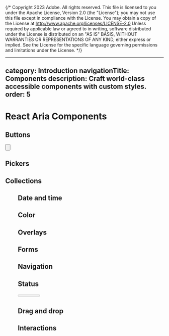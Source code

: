 {/* Copyright 2023 Adobe. All rights reserved.
This file is licensed to you under the Apache License, Version 2.0 (the "License");
you may not use this file except in compliance with the License. You may obtain a copy
of the License at http://www.apache.org/licenses/LICENSE-2.0
Unless required by applicable law or agreed to in writing, software distributed under
the License is distributed on an "AS IS" BASIS, WITHOUT WARRANTIES OR REPRESENTATIONS
OF ANY KIND, either express or implied. See the License for the specific language
governing permissions and limitations under the License. */}




---
category: Introduction
navigationTitle: Components
description: Craft world-class accessible components with custom styles.
order: 5
---

# React Aria Components

## Buttons

<section className={styles.cardGroup}>

<ExampleCard
  url="Button.html"
  title="Button"
  description="A button allows a user to perform an action with a mouse, touch, or keyboard.">
  <Button />
</ExampleCard>

<ExampleCard
  url="ToggleButton.html"
  title="ToggleButton"
  description="A toggle button allows a user to toggle between two states.">
  <ToggleButton />
</ExampleCard>

<ExampleCard
  url="ToggleButtonGroup.html"
  title="ToggleButtonGroup"
  description="A toggle button group allows a user to toggle multiple options, with single or multiple selection.">
  <ToggleButtonGroup />
</ExampleCard>

<ExampleCard
  url="FileTrigger.html"
  title="FileTrigger"
  description="A file trigger allows a user to access the file system with a Button.">
  <FileTrigger />
</ExampleCard>

</section>

## Pickers

<section className={styles.cardGroup}>

<ExampleCard
  url="ComboBox.html"
  title="ComboBox"
  description="A combobox combines a text input with a listbox, and allows a user to filter a list of options.">
  <ComboBoxAnatomy />
</ExampleCard>

<ExampleCard
  url="Select.html"
  title="Select"
  description="A select displays a collapsible list of options, and allows a user to select one of them.">
  <SelectAnatomy />
</ExampleCard>

</section>

## Collections

<section className={styles.cardGroup}>

<ExampleCard
  url="Menu.html"
  title="Menu"
  description="A menu displays a list of actions or options that a user can choose.">
  <Menu />
</ExampleCard>

<ExampleCard
  url="ListBox.html"
  title="ListBox"
  description="A listbox displays a list of options, and allows a user to select one or more of them.">
  <ListBox />
</ExampleCard>

<ExampleCard
  url="GridList.html"
  title="GridList"
  description="A grid list displays a list of interactive items, with keyboard navigation, row selection, and actions.">
  <ListView />
</ExampleCard>

<ExampleCard
  url="Table.html"
  title="Table"
  description="A table displays data in rows and columns, with row selection and sorting.">
  <Table />
</ExampleCard>

<ExampleCard
  url="Tree.html"
  title="Tree"
  description="A tree displays heirarchical data with selection and collapsing.">
  <Tree />
</ExampleCard>

<ExampleCard
  url="TagGroup.html"
  title="TagGroup"
  description="A tag group displays a list of items, with support for keyboard navigation, selection, and removal.">
  <TagGroup />
</ExampleCard>

</section>

## Date and time

<section className={styles.cardGroup}>

<ExampleCard
  url="DatePicker.html"
  title="DatePicker"
  description="A date picker combines a DateField and a Calendar popover.">
  <DatePicker />
</ExampleCard>

<ExampleCard
  url="DateRangePicker.html"
  title="DateRangePicker"
  description="A date range picker combines two DateFields and a RangeCalendar popover.">
  <DateRangePicker />
</ExampleCard>

<ExampleCard
  url="DateField.html"
  title="DateField"
  description="A date field allows a user to enter and edit date values using a keyboard.">
  <DateField />
</ExampleCard>

<ExampleCard
  url="TimeField.html"
  title="TimeField"
  description="A time field allows a user to enter and edit time values using a keyboard.">
  <TimeField />
</ExampleCard>

<ExampleCard
  url="Calendar.html"
  title="Calendar"
  description="A calendar allows a user to select a single date from a date grid.">
  <Calendar />
</ExampleCard>

<ExampleCard
  url="RangeCalendar.html"
  title="RangeCalendar"
  description="A range calendar allows a user to select a contiguous range of dates.">
  <RangeCalendar />
</ExampleCard>

</section>

## Color

<section className={styles.cardGroup}>

<ExampleCard
  url="ColorPicker.html"
  title="ColorPicker"
  description="A color picker synchronizes a color value between multiple React Aria color components.">
  <ColorPicker />
</ExampleCard>

<ExampleCard
  url="ColorArea.html"
  title="ColorArea"
  description="A color area allows users to adjust two channels of a color value.">
  <ColorArea />
</ExampleCard>

<ExampleCard
  url="ColorSlider.html"
  title="ColorSlider"
  description="A color slider allows users to adjust an individual channel of a color value.">
  <ColorSlider />
</ExampleCard>

<ExampleCard
  url="ColorWheel.html"
  title="ColorWheel"
  description="A color wheel allows users to adjust the hue of a color value on a circular track.">
  <ColorWheel />
</ExampleCard>

<ExampleCard
  url="ColorField.html"
  title="ColorField"
  description="A color field allows users to edit a hex color or individual color channel value.">
  <ColorField />
</ExampleCard>

<ExampleCard
  url="ColorSwatch.html"
  title="ColorSwatch"
  description="A color swatch displays a preview of a selected color.">
  <ColorSwatch />
</ExampleCard>

<ExampleCard
  url="ColorSwatchPicker.html"
  title="ColorSwatchPicker"
  description="A color swatch picker displays a list of color swatches and allows a user to select one of them.">
  <ColorSwatchPicker />
</ExampleCard>

</section>

## Overlays

<section className={styles.cardGroup}>

<ExampleCard
  url="Dialog.html"
  title="Dialog"
  description="A dialog is an overlay shown above other content in an application.">
  <Dialog />
</ExampleCard>

<ExampleCard
  url="Popover.html"
  title="Popover"
  description="A popover displays interactive content in context with a trigger element.">
  <Popover />
</ExampleCard>

<ExampleCard
  url="Tooltip.html"
  title="Tooltip"
  description="A tooltip displays a description of an element on hover or focus.">
  <Tooltip />
</ExampleCard>

</section>

## Forms

<section className={styles.cardGroup}>

<ExampleCard
  url="Checkbox.html"
  title="Checkbox"
  description="A checkbox allows a user to select an individual option.">
  <Checkbox />
</ExampleCard>

<ExampleCard
  url="CheckboxGroup.html"
  title="CheckboxGroup"
  description="A checkbox group allows a user to select one or more items in a list of options.">
  <CheckboxGroup />
</ExampleCard>

<ExampleCard
  url="RadioGroup.html"
  title="RadioGroup"
  description="A radio group allows a user to select a single item from a list of options.">
  <RadioGroup />
</ExampleCard>

<ExampleCard
  url="Switch.html"
  title="Switch"
  description="A switch allows a user to turn a setting on or off.">
  <Switch />
</ExampleCard>

<ExampleCard
  url="TextField.html"
  title="TextField"
  description="A text field allows a user to enter a plain text value with a keyboard.">
  <TextField />
</ExampleCard>

<ExampleCard
  url="SearchField.html"
  title="SearchField"
  description="A search field allows a user to enter and clear a search query.">
  <SearchField />
</ExampleCard>

<ExampleCard
  url="NumberField.html"
  title="NumberField"
  description="A number field allows a user to enter, increment, or decrement a numeric value.">
  <NumberField />
</ExampleCard>

<ExampleCard
  url="Slider.html"
  title="Slider"
  description="A slider allows a user to select one or more values within a range.">
  <Slider />
</ExampleCard>

<ExampleCard
  url="Form.html"
  title="Form"
  description="A form allows users to submit data to a server, with support for validation.">
  <Form />
</ExampleCard>

</section>

## Navigation

<section className={styles.cardGroup}>

<ExampleCard
  url="Tabs.html"
  title="Tabs"
  description="Tabs organize content into multiple sections, and allow a user to view one at a time.">
  <Tabs />
</ExampleCard>

<ExampleCard
  url="Link.html"
  title="Link"
  description="A link allows a user to navigate to another page.">
  <Link />
</ExampleCard>

<ExampleCard
  url="Breadcrumbs.html"
  title="Breadcrumbs"
  description="Breadcrumbs display a hierarchy of links to the current page or resource.">
  <Breadcrumbs />
</ExampleCard>

<ExampleCard
  url="Disclosure.html"
  title="Disclosure"
  description="A disclosure is a collapsible section of content.">
  <Disclosure />
</ExampleCard>

<ExampleCard
  url="DisclosureGroup.html"
  title="DisclosureGroup"
  description="A disclosure group is a grouping of related disclosures, sometimes called an accordion.">
  <DisclosureGroup />
</ExampleCard>

</section>

## Status

<section className={styles.cardGroup}>

<ExampleCard
  url="ProgressBar.html"
  title="ProgressBar"
  description="A progress bar shows progress of an operation over time.">
  <ProgressBar />
</ExampleCard>

<ExampleCard
  url="Meter.html"
  title="Meter"
  description="A meter represents a quantity within a known range, or a fractional value.">
  <Meter />
</ExampleCard>

<ExampleCard
  url="Toast.html"
  title="Toast"
  description="A toast displays a temporary notification of an action, error, or other event.">
  <Toast />
</ExampleCard>

</section>

## Drag and drop

<section className={styles.cardGroup}>

<ExampleCard
  url="DropZone.html"
  title="DropZone"
  description="A drop zone is an area into which one or multiple objects can be dragged and dropped.">
  <DropZone />
</ExampleCard>

</section>

## Interactions

<section className={styles.cardGroup}>

<ExampleCard
  url="usePress.html"
  title="usePress"
  description="Handles press interactions across mouse, touch, keyboard, and screen reader input.">
  <Press />
</ExampleCard>

<ExampleCard
  url="useLongPress.html"
  title="useLongPress"
  description="Handles long press interactions for mouse and touch devices.">
  <LongPress />
</ExampleCard>

<ExampleCard
  url="useHover.html"
  title="useHover"
  description="Handles mouse hover interactions, ignoring touch emulation.">
  <Hover />
</ExampleCard>

<ExampleCard
  url="useMove.html"
  title="useMove"
  description="Handles move interactions, including mouse and touch drag gestures, and arrow key equivalents.">
  <Move />
</ExampleCard>

<ExampleCard
  url="useKeyboard.html"
  title="useKeyboard"
  description="Handles keyboard interactions for a focusable element.">
  <Keyboard />
</ExampleCard>

<ExampleCard
  url="useFocus.html"
  title="useFocus"
  description="Handles focus interactions for an element, ignoring its descendants.">
  <Focus />
</ExampleCard>

<ExampleCard
  url="useFocusWithin.html"
  title="useFocusWithin"
  description="Handles focus interactions for an element and its descendants.">
  <FocusWithin />
</ExampleCard>

<ExampleCard
  url="useFocusRing.html"
  title="useFocusRing"
  description="A focus ring is an indication of the active element when interacting with a keyboard.">
  <FocusRing />
</ExampleCard>

<ExampleCard
  url="FocusScope.html"
  title="FocusScope"
  description="A focus scope contains, restores, and manages focus for its descendant elements.">
  <FocusScope />
</ExampleCard>

</section>
